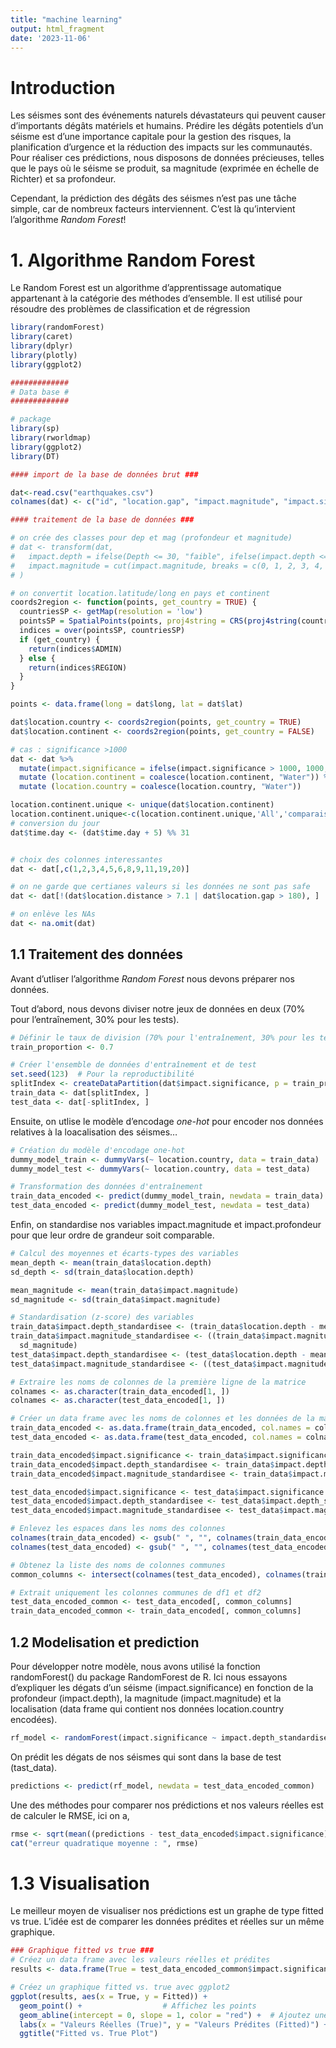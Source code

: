 ```yaml
---
title: "machine learning"
output: html_fragment
date: '2023-11-06'
---
```

# Introduction

Les séismes sont des événements naturels dévastateurs qui peuvent causer d'importants dégâts matériels et humains. Prédire les dégâts potentiels d'un séisme est d'une importance capitale pour la gestion des risques, la planification d'urgence et la réduction des impacts sur les communautés. Pour réaliser ces prédictions, nous disposons de données précieuses, telles que le pays où le séisme se produit, sa magnitude (exprimée en échelle de Richter) et sa profondeur.

Cependant, la prédiction des dégâts des séismes n'est pas une tâche simple, car de nombreux facteurs interviennent. C'est là qu'intervient l'algorithme *Random Forest*!

# 1. Algorithme Random Forest

Le Random Forest est un algorithme d'apprentissage automatique appartenant à la catégorie des méthodes d'ensemble. Il est utilisé pour résoudre des problèmes de classification et de régression
```r
library(randomForest)
library(caret)
library(dplyr)
library(plotly)
library(ggplot2)
```

```r
#############
# Data base #
#############

# package
library(sp)
library(rworldmap)
library(ggplot2)
library(DT)

#### import de la base de données brut ###

dat<-read.csv("earthquakes.csv")
colnames(dat) <- c("id", "location.gap", "impact.magnitude", "impact.significance", "location.depth", "location.distance", "name", "lat", "long","state", "time.day", "epoch", "time", "hour", "minute", "month","second", "year")

#### traitement de la base de données ###

# on crée des classes pour dep et mag (profondeur et magnitude)
# dat <- transform(dat, 
#   impact.depth = ifelse(Depth <= 30, "faible", ifelse(impact.depth <= 70, "moyenne", "élevée")),
#   impact.magnitude = cut(impact.magnitude, breaks = c(0, 1, 2, 3, 4, 5, 6, Inf), labels = c("0", "0-1", "1-2", # "2-3", "3-4", "4-5", "5-6"))
# )

# on convertit location.latitude/long en pays et continent
coords2region <- function(points, get_country = TRUE) {
  countriesSP <- getMap(resolution = 'low')
  pointsSP = SpatialPoints(points, proj4string = CRS(proj4string(countriesSP)))
  indices = over(pointsSP, countriesSP)
  if (get_country) {
    return(indices$ADMIN)
  } else {
    return(indices$REGION)
  }
}

points <- data.frame(long = dat$long, lat = dat$lat)

dat$location.country <- coords2region(points, get_country = TRUE)
dat$location.continent <- coords2region(points, get_country = FALSE)

# cas : significance >1000
dat <- dat %>% 
  mutate(impact.significance = ifelse(impact.significance > 1000, 1000, impact.significance)) %>%
  mutate (location.continent = coalesce(location.continent, "Water")) %>%
  mutate (location.country = coalesce(location.country, "Water"))

location.continent.unique <- unique(dat$location.continent)
location.continent.unique<-c(location.continent.unique,'All','comparaison')
# conversion du jour 
dat$time.day <- (dat$time.day + 5) %% 31


# choix des colonnes interessantes
dat <- dat[,c(1,2,3,4,5,6,8,9,11,19,20)]

# on ne garde que certianes valeurs si les données ne sont pas safe
dat <- dat[!(dat$location.distance > 7.1 | dat$location.gap > 180), ]

# on enlève les NAs
dat <- na.omit(dat)
```

## 1.1 Traitement des données

Avant d'utliser l'algorithme *Random Forest* nous devons préparer nos données.

Tout d'abord, nous devons  diviser notre jeux de données en deux (70% pour l'entraînement, 30% pour les tests).
```r
# Définir le taux de division (70% pour l'entraînement, 30% pour les tests)
train_proportion <- 0.7

# Créer l'ensemble de données d'entraînement et de test
set.seed(123)  # Pour la reproductibilité
splitIndex <- createDataPartition(dat$impact.significance, p = train_proportion, list = FALSE)
train_data <- dat[splitIndex, ]
test_data <- dat[-splitIndex, ]
```

Ensuite, on utlise le modèle d'encodage *one-hot* pour encoder nos données relatives à la loacalisation des séismes...
```r
# Création du modèle d'encodage one-hot
dummy_model_train <- dummyVars(~ location.country, data = train_data)
dummy_model_test <- dummyVars(~ location.country, data = test_data)

# Transformation des données d'entraînement
train_data_encoded <- predict(dummy_model_train, newdata = train_data)
test_data_encoded <- predict(dummy_model_test, newdata = test_data)
```

Enfin, on standardise nos variables impact.magnitude et impact.profondeur pour que leur ordre de grandeur soit comparable. 
```r
# Calcul des moyennes et écarts-types des variables
mean_depth <- mean(train_data$location.depth)
sd_depth <- sd(train_data$location.depth)

mean_magnitude <- mean(train_data$impact.magnitude)
sd_magnitude <- sd(train_data$impact.magnitude)
```

```r
# Standardisation (z-score) des variables
train_data$impact.depth_standardisee <- (train_data$location.depth - mean_depth) / sd_depth
train_data$impact.magnitude_standardisee <- ((train_data$impact.magnitude - mean_magnitude) /
  sd_magnitude)
test_data$impact.depth_standardisee <- (test_data$location.depth - mean_depth) / sd_depth
test_data$impact.magnitude_standardisee <- ((test_data$impact.magnitude - mean_magnitude) / sd_magnitude)
```

```r
# Extraire les noms de colonnes de la première ligne de la matrice
colnames <- as.character(train_data_encoded[1, ])
colnames <- as.character(test_data_encoded[1, ])

# Créer un data frame avec les noms de colonnes et les données de la matrice
train_data_encoded <- as.data.frame(train_data_encoded, col.names = colnames)
test_data_encoded <- as.data.frame(test_data_encoded, col.names = colnames)

train_data_encoded$impact.significance <- train_data$impact.significance
train_data_encoded$impact.depth_standardisee <- train_data$impact.depth_standardisee
train_data_encoded$impact.magnitude_standardisee <- train_data$impact.magnitude_standardisee

test_data_encoded$impact.significance <- test_data$impact.significance
test_data_encoded$impact.depth_standardisee <- test_data$impact.depth_standardisee
test_data_encoded$impact.magnitude_standardisee <- test_data$impact.magnitude_standardisee

# Enlevez les espaces dans les noms des colonnes
colnames(train_data_encoded) <- gsub(" ", "", colnames(train_data_encoded))
colnames(test_data_encoded) <- gsub(" ", "", colnames(test_data_encoded))

```

```r
# Obtenez la liste des noms de colonnes communes
common_columns <- intersect(colnames(test_data_encoded), colnames(train_data_encoded))

# Extrait uniquement les colonnes communes de df1 et df2
test_data_encoded_common <- test_data_encoded[, common_columns]
train_data_encoded_common <- train_data_encoded[, common_columns]
```

## 1.2 Modelisation et prediction

Pour développer notre modèle, nous avons utilisé la fonction randomForest() du package RandomForest de R. Ici nous essayons d'expliquer les dégats d'un séisme (impact.significance) en fonction de la profondeur (impact.depth), la magnitude (impact.magnitude) et la localisation (data frame qui contient nos données location.country encodées).
```r
rf_model <- randomForest(impact.significance ~ impact.depth_standardisee + impact.magnitude_standardisee + ., data = train_data_encoded_common)
```

On prédit les dégats de nos séismes qui sont dans la base de test (tast_data).
```r
predictions <- predict(rf_model, newdata = test_data_encoded_common)
```

Une des méthodes pour comparer nos prédictions et nos valeurs réelles est de calculer le RMSE, ici on a,
```r
rmse <- sqrt(mean((predictions - test_data_encoded$impact.significance)^2))
cat("erreur quadratique moyenne : ", rmse)
```

# 1.3 Visualisation 

Le meilleur moyen de visualiser nos prédictions est un graphe de type fitted vs true. 
L'idée est de comparer les données prédites et réelles sur un même graphique.
```r
### Graphique fitted vs true ###
# Créez un data frame avec les valeurs réelles et prédites
results <- data.frame(True = test_data_encoded_common$impact.significance, Fitted = predictions)

# Créez un graphique fitted vs. true avec ggplot2
ggplot(results, aes(x = True, y = Fitted)) +
  geom_point() +                  # Affichez les points
  geom_abline(intercept = 0, slope = 1, color = "red") +  # Ajoutez une ligne de référence (y=x)
  labs(x = "Valeurs Réelles (True)", y = "Valeurs Prédites (Fitted)") +
  ggtitle("Fitted vs. True Plot")

```

